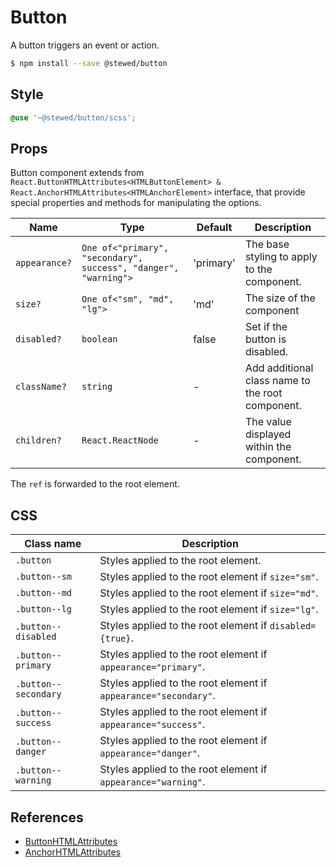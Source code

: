 # Button

A button triggers an event or action.

```bash
$ npm install --save @stewed/button
```

## Style

```scss
@use '~@stewed/button/scss';
```

## Props

Button component extends from `React.ButtonHTMLAttributes<HTMLButtonElement> & React.AnchorHTMLAttributes<HTMLAnchorElement>` interface, that provide special properties and methods for manipulating the options.

| Name          | Type                                                            | Default   | Description                                      |
| ------------- | --------------------------------------------------------------- | --------- | ------------------------------------------------ |
| `appearance?` | `One of<"primary", "secondary", success", "danger", "warning">` | 'primary' | The base styling to apply to the component.      |
| `size?`       | `One of<"sm", "md", "lg">`                                      | 'md'      |     The size of the component                                             |
| `disabled?`   | `boolean`                                                       | false     | Set if the button is disabled.                   |
| `className?`  | `string`                                                        | -         | Add additional class name to the root component. |
| `children?`   | `React.ReactNode`                                               | -         | The value displayed within the component.        |

The `ref` is forwarded to the root element.

## CSS

| Class name           | Description                                                     |
| -------------------- | --------------------------------------------------------------- |
| `.button`            | Styles applied to the root element.                             |
| `.button--sm`        | Styles applied to the root element if `size="sm"`.              |
| `.button--md`        | Styles applied to the root element if `size="md"`.              |
| `.button--lg`        | Styles applied to the root element if `size="lg"`.              |
| `.button--disabled`  | Styles applied to the root element if `disabled={true}`.        |
| `.button--primary`   | Styles applied to the root element if `appearance="primary"`.   |
| `.button--secondary` | Styles applied to the root element if `appearance="secondary"`. |
| `.button--success`   | Styles applied to the root element if `appearance="success"`.   |
| `.button--danger`    | Styles applied to the root element if `appearance="danger"`.    |
| `.button--warning`   | Styles applied to the root element if `appearance="warning"`.   |

## References

-   [ButtonHTMLAttributes](https://developer.mozilla.org/en-US/docs/Web/API/ButtonHTMLAttributes)
-   [AnchorHTMLAttributes](https://developer.mozilla.org/en-US/docs/Web/API/AnchorHTMLAttributes)

